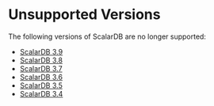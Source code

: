 ---
---

# Unsupported Versions

The following versions of ScalarDB are no longer supported:

- [ScalarDB 3.9](/docs/3.9/)
- [ScalarDB 3.8](/docs/3.8/)
- [ScalarDB 3.7](/docs/3.7/)
- [ScalarDB 3.6](/docs/3.6/)
- [ScalarDB 3.5](/docs/3.5/)
- [ScalarDB 3.4](/docs/3.4/)
